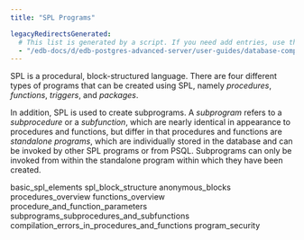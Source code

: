```yaml
---
title: "SPL Programs"

legacyRedirectsGenerated:
  # This list is generated by a script. If you need add entries, use the `legacyRedirects` key.
  - "/edb-docs/d/edb-postgres-advanced-server/user-guides/database-compatibility-stored-procedural-language-guide/13/spl_programs.html"
---
```


<div id="spl_programs" class="registered_link"></div>

SPL is a procedural, block-structured language. There are four different types of programs that can be created using SPL, namely *procedures*, *functions*, *triggers*, and *packages*.

In addition, SPL is used to create subprograms. A *subprogram* refers to a *subprocedure* or a *subfunction*, which are nearly identical in appearance to procedures and functions, but differ in that procedures and functions are *standalone programs*, which are individually stored in the database and can be invoked by other SPL programs or from PSQL. Subprograms can only be invoked from within the standalone program within which they have been created.

<div class="toctree" maxdepth="3">

basic_spl_elements spl_block_structure anonymous_blocks procedures_overview functions_overview procedure_and_function_parameters subprograms_subprocedures_and_subfunctions compilation_errors_in_procedures_and_functions program_security

</div>
